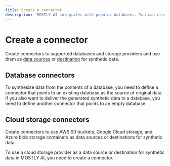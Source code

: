 ```yaml
---
title: Create a connector
description: 'MOSTLY AI integrates with popular databases. You can create connectors to all supported databases and use them as data sources or destinations for synthetic data.Create connectors to supported databases and storage providers and use them as data sources or destinations for synthetic data.'
---
```



# Create a connector

Create connectors to supported databases and storage providers and use them as [data sources](use/data-source) or [destination](use/data-destination) for synthetic data.

## Database connectors

To synthesize data from the contents of a database, you need to define a connector that points to an existing database as the source of original data. If you also want to deliver the generated synthetic data to a database, you need to define another connector that points to an empty database.

<Cards num={7}>
  <Cards.Card icon={mySQLIcon()} arrow title="MySQL" href="create/mysql" />
  <Cards.Card icon={PostgresIcon()} arrow title="PostgreSQL" href="create/postgresql" />
  <Cards.Card icon={SqlServerIcon()} arrow title="SQL Server" href="create/sql-server" />
  <Cards.Card icon={OracleIcon()} arrow title="Oracle" href="create/oracle" />
  <Cards.Card icon={MariaDBIcon()} arrow title="MariaDB" href="create/mariadb" />
  <Cards.Card icon={ApacheHiveIcon()} arrow title="Apache Hive" href="create/apache-hive" />
  <Cards.Card icon={BigQueryIcon()} arrow title="BigQuery" href="create/bigquery" />
  <Cards.Card icon={SnowflakeIcon()} arrow title="Snowflake" href="create/snowflake" />
  <Cards.Card icon={DatabricksIcon()} arrow title="Databricks" href="create/databricks" />
</Cards>

## Cloud storage connectors

Create connectors to use AWS S3 buckets, Google Cloud storage, and Azure blob storage containers as data sources or destinations for synthetic data.

To use a cloud storage provider as a data source or destination for synthetic data in MOSTLY AI, you need to create a connector.

<Cards num={3}>
  <Cards.Card icon={AzureIcon()} arrow title="Azure" href="create/azure" />
  <Cards.Card icon={GoogleCloudIcon()} arrow title="Google Cloud" href="create/google-cloud" />
  <Cards.Card icon={AWSIcon()} arrow title="AWS" href="create/aws" />
</Cards>
